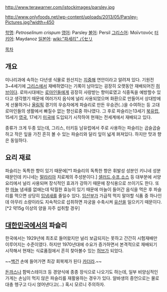 http://www.terawarner.com/istockimages/parsley.jpg

http://www.onlyfoods.net/wp-content/uploads/2013/05/Parsley-Pictures.jpg?width=450

[[학명]]: ''Petroselinum crispum''
[[영어]]: Parsley
[[불어]]: Persil
[[그리스어]]: Μαϊντανός
[[터키어]]: Maydanoz
[[일본어]]: [[wiki:"파세리" パセリ]]

[[목차]]

== 개요 ==
미나리과에 속하는 다년생 식물로 원산지는 [[지중해]] 연안이라고 알려져 있다. 기원전 3~4세기에 [[그리스]]에서 재배하였다는 기록이 남아있는 굉장히 오랫동안 재배되어진 [[허브]]이다. 로마시대에는 [[로마]]인들에게 굉장히 사랑받는 향미료였고 식중독을 예방할수 있다고 생각했기 때문에 여러가지 음식에 널리 사용되었으며 화환으로 만들어서 상대방에게 선물하거나 [[올림픽]] 경기의 우승자에게 파슬리로 만든 우승관(..)을 수여하는 등 고대 로마인들의 생활에서 빠질수 없는 향신료중 하나였다. 그 후로 파슬리는13세기 [[북유럽]], 15세기 [[영국]], 17세기 [[미국]]에 도입되기 시작하여 현재는 전세계에서 재배되고 있다.

종류가 크게 두종 있는데, 그리스, 터키등 남유럽에서 주로 사용하는 파슬리는 곱슬곱슬하고 작은 잎을 가진 흔히 볼 수 있는 파슬리와 달리 잎이 넓게 펴져있다. 하지만 맛과 향은 동일하다.

== 요리 재료 ==
파슬리는 독특한 향이 있기 때문에[*1 파슬리의 독특한 향은 휘발성 성분인 키니네 성분 때문인데 키니네는 [[말라리아]] 치료제의 주성분이다.] [[샐러드]],[[수프]],[[소스]] 등 대부분에 서양요리에서 널리 사용되며 장식적인 효과가 강하기 때문에 장식용으로 쓰이기도 한다. 또한 [[마늘]] 냄새를 없애는데 탁월한 효능이 있기 때문에 마늘이 들어간 음식을 먹은 후 파슬리를 먹으면 상당히 [[입냄새]]를 줄일수 있다. [[임산부]]가 가급적 먹지 말야할 식품 중 하나인데 아무리 소량이라도 지속적으로 섭취하면 자궁을 수축시켜 [[유산]]을 일으키기 때문이다.[*2 약15g 이상의 양을 자주 섭취할 경우]

== [[대한민국]]에서의 파슬리 ==
한국에서는 1929년에 최초로 들어왔지만 널리 보급되지는 못하고 간간히 시험재배만 이루어지는 수준이였다. 하지만 1970년대에 수요가 증가하면서 본격적으로 재배되기 시작해서 현재는 식료품점에서 흔히 찾아볼수 있는 [[허브]]가 되었다.

~~[[백건]] 손에 들어가면 최강 회복제가 된다 [[카더라]].~~

[[돈까스]]나 함박스테이크 등 경양식에 종종 장식으로 나오기도 하는데, 일부 비양심적인 가게는 손님이 먹지 않은 파슬리를 재활용하는 경우가 있다. 알바생의 증언으로는 물로 대충 헹구고 다시 얹어낸다고(...) 혹시 모르니 주의하자.
